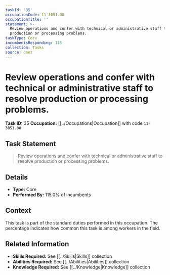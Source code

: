```yaml
---
taskId: '35'
occupationCode: 11-3051.00
occupationTitle: ''
statement: >-
  Review operations and confer with technical or administrative staff to resolve
  production or processing problems.
taskType: Core
incumbentsResponding: 115
collection: Tasks
source: onet
---
```

# Review operations and confer with technical or administrative staff to resolve production or processing problems.

**Task ID:** 35
**Occupation:** [[../Occupations|Occupation]] with code `11-3051.00`

## Task Statement

> Review operations and confer with technical or administrative staff to resolve production or processing problems.

## Details

- **Type:** Core
- **Performed By:** 115.0% of incumbents

## Context

This task is part of the standard duties performed in this occupation. The percentage indicates how common this task is among workers in the field.

## Related Information

- **Skills Required:** See [[../Skills|Skills]] collection
- **Abilities Required:** See [[../Abilities|Abilities]] collection
- **Knowledge Required:** See [[../Knowledge|Knowledge]] collection
